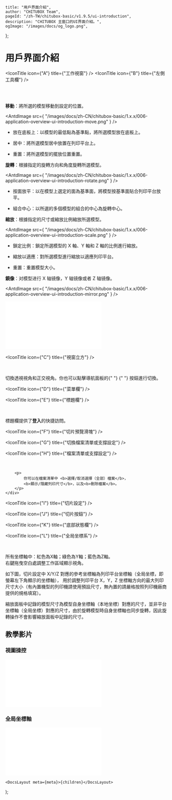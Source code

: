 
	title: "用戶界面介紹",
	author: "CHITUBOX Team",
	pageId: "/zh-TW/chitubox-basic/v1.9.5/ui-introduction",
	description: "CHITUBOX 主窗口的UI界面介紹。",
	ogImage: "/images/docs/og_logo.png",
};

# 用戶界面介紹

<ImageContainer>
	<AntdImage
		src={
			"/images/docs/zh-CN/chitubox-basic/1.x.x/006-application-overview-ui-introduction001--1.png"
		}
		style={{ width: "100%", maxWidth: "1300px" }}
	/>
</ImageContainer>

<IconTitle icon={"A"} title={"工作視窗"} />
<IconTitle icon={"B"} title={"左側工具欄"} />

<div style={{ display: "flex" }}>
	<div>&emsp;&emsp;&emsp;</div>
	<div>
		<div>
			<AntdImage
				src={
					"/images/docs/zh-CN/chitubox-basic/1.x.x/006-application-overview-ui-introduction001b1.png"
				}
			/>
		</div>
		<br />
		<ImageComparison
			img1Src={"/images/docs/zh-CN/chitubox-basic/1.x.x/gif/005move.gif"}
			text1={"移動"}
			img2Src={
				"/images/docs/zh-CN/chitubox-basic/1.x.x/gif/006rotate.gif"
			}
			text2={"旋轉"}
		/>
		<ImageComparison
			img1Src={"/images/docs/zh-CN/chitubox-basic/1.x.x/gif/007scale.gif"}
			text1={"縮放"}
			img2Src={
				"/images/docs/zh-CN/chitubox-basic/1.x.x/gif/008mirror.gif"
			}
			text2={"鏡像"}
		/>
	</div>
</div>

**移動**：將所選的模型移動到設定的位置。

<AntdImage
	src={
		"/images/docs/zh-CN/chitubox-basic/1.x.x/006-application-overview-ui-introduction-move.png"
	}
/>

-   放在底板上：以模型的最低點為基準點，將所選模型放在底板上。

-   居中：將所選模型居中放置在列印平台上。

-   重置：將所選模型的擺放位置重置。

**旋轉**：根據指定的旋轉方向和角度旋轉所選模型。

<AntdImage
	src={
		"/images/docs/zh-CN/chitubox-basic/1.x.x/006-application-overview-ui-introduction-rotate.png"
	}
/>

-   按面放平：以在模型上選定的面為基準面，將模型按基準面貼合列印平台放平。

-   組合中心：以所選的多個模型的組合的中心為旋轉中心。

**縮放**：根據指定的尺寸或縮放比例縮放所選模型。

<AntdImage
	src={
		"/images/docs/zh-CN/chitubox-basic/1.x.x/006-application-overview-ui-introduction-scale.png"
	}
/>

-   鎖定比例：鎖定所選模型的 X 軸、Y 軸和 Z 軸的比例進行縮放。

-   縮放以適應：對所選模型進行縮放以適應列印平台。

-   重置：重置模型大小。

**鏡像**：对模型进行 X 轴镜像，Y 轴镜像或者 Z 轴镜像。

<AntdImage
	src={
		"/images/docs/zh-CN/chitubox-basic/1.x.x/006-application-overview-ui-introduction-mirror.png"
	}
/>

<BilibiliVideoContainer>
	<iframe
		src="//player.bilibili.com/player.html?aid=629966975&bvid=BV1cb4y1D7nS&cid=317749405&page=1"
		scrolling="no"
		border="0"
		frameborder="no"
		framespacing="0"
		allowfullscreen="true"
	></iframe>
</BilibiliVideoContainer>

<IconTitle icon={"C"} title={"視窗立方"} />

<div style={{ display: "flex" }}>
	<div>&emsp;&emsp;&emsp;</div>
	<div>
		<p>
			切換透視視角和正交視角。你也可以點擊導航面板的{" "}
			<AntdImage
				src={
					"/images/docs/zh-CN/chitubox-basic/1.x.x/006-application-overview-setting-and-help00x1x.png"
				}
			/>{" "}
			按鈕進行切換。
			<AntdImage
				src={
					"/images/docs/zh-CN/chitubox-basic/1.x.x/006-application-overview-setting-and-help00xx.png"
				}
			/>
		</p>
	</div>
</div>

<IconTitle icon={"D"} title={"菜單欄"} />

<IconTitle icon={"E"} title={"標題欄"} />

<div style={{ display: "flex" }}>
	<div>&emsp;&emsp;&emsp;</div>
	<div>
		<p>
			標題欄提供了<b>登入</b>的快捷訪問。
		</p>
	</div>
</div>

<IconTitle icon={"F"} title={"切片預覽滑塊"} />

<IconTitle icon={"G"} title={"切換檔案清單或支撐設定"} />

<IconTitle icon={"H"} title={"檔案清單或支撐設定"} />

<div style={{ display: "flex" }}>
	<div>&emsp;&emsp;&emsp;</div>
	<div>
		<AntdImage
			src={
				"/images/docs/zh-CN/chitubox-basic/1.x.x/006-application-overview-ui-introduction001h-1.png"
			}
		/>

    	<p>
    		你可以在檔案清單中 <b>選擇/取消選擇（全部）檔案</b>，
    		<b>顯示/隱藏列印尺寸</b>，以及<b>刪除檔案</b>。
    	</p>
    </div>
</div>

<IconTitle icon={"I"} title={"切片設定"} />

<IconTitle icon={"J"} title={"切片按鈕"} />

<IconTitle icon={"K"} title={"底部狀態欄"} />

<IconTitle icon={"L"} title={"全局坐標系"} />

<div style={{ display: "flex" }}>
	<div>&emsp;&emsp;&emsp;</div>
	<div>
		<p>
			所有坐標軸中：紅色為X軸；綠色為Y軸；藍色為Z軸。<br />
			右鍵拖曳空白處調整工作區域顯示視角。
		</p>
		<AntdImage
			src={
				"/images/docs/zh-CN/chitubox-basic/1.x.x/006-application-overview-ui-introduction001l-1.png"
			}
		/>
		<p>
			如下圖，切片設定中 X/Y/Z
			對應的參考坐標軸為列印平台坐標軸（全局坐標，即螢幕左下角顯示的坐標軸），
			用於調整列印平台 X，Y，Z
			坐標軸方向的最大列印尺寸大小（有內置機型的列印機請使用預設尺寸，無內置的請嚴格按照列印機廠商提供的規格填寫）。
		</p>
		<AntdImage
			src={
				"/images/docs/zh-CN/chitubox-basic/1.x.x/006-application-overview-ui-introduction001l-2.png"
			}
		/>
	</div>
</div>

<Admonition type="note" title="注意">
	縮放面板中記錄的模型尺寸為模型自身坐標軸（本地坐標）對應的尺寸，並非平台坐標軸（全局坐標）對應的尺寸，由於旋轉模型時自身坐標軸也同步旋轉，因此旋轉操作不會影響縮放面板中記錄的尺寸。
</Admonition>

## 教學影片

### 視圖操控

<BilibiliVideoContainer>
	<iframe
		src="//player.bilibili.com/player.html?aid=374942223&bvid=BV1VZ4y1c7VK&cid=318609515&page=1"
		scrolling="no"
		border="0"
		frameborder="no"
		framespacing="0"
		allowfullscreen="true"
	></iframe>
</BilibiliVideoContainer>

### 全局坐標軸

<BilibiliVideoContainer>
	<iframe
		src="//player.bilibili.com/player.html?aid=247383975&bvid=BV1kv41187pn&cid=318722435&page=1"
		scrolling="no"
		border="0"
		frameborder="no"
		framespacing="0"
		allowfullscreen="true"
	></iframe>
</BilibiliVideoContainer>

	<DocsLayout meta={meta}>{children}</DocsLayout>
);
